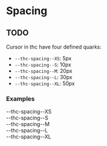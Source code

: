 
<Meta title="Design System/Quarks/Spacing" />

# Spacing

## TODO

Cursor in thc have four defined quarks:

-   `--thc-spacing--XS`: 5px
-   `--thc-spacing--S`: 10px
-   `--thc-spacing--M`: 20px
-   `--thc-spacing--L`: 30px
-   `--thc-spacing--XL`: 50px

### Examples

<Canvas>
    <Story name="--thc-spacing--XS">
        <div>--thc-spacing--XS</div>
        <div style={{ border: "1px solid black", width: "70px", height: "var(--thc-spacing--XS)" }} />
    </Story>
    <Story name="--thc-spacing--S">
        <div>--thc-spacing--S</div>
        <div style={{ border: "1px solid black", width: "70px", height: "var(--thc-spacing--S)" }} />
    </Story>
    <Story name="--thc-spacing--M">
        <div>--thc-spacing--M</div>
        <div style={{ border: "1px solid black", width: "70px", height: "var(--thc-spacing--M)" }} />
    </Story>
    <Story name="--thc-spacing--L">
        <div>--thc-spacing--L</div>
        <div style={{ border: "1px solid black", width: "70px", height: "var(--thc-spacing--L)" }} />
    </Story>
    <Story name="--thc-spacing--XL">
        <div>--thc-spacing--XL</div>
        <div style={{ border: "1px solid black", width: "70px", height: "var(--thc-spacing--XL)" }} />
    </Story>
</Canvas>
